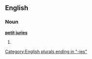==English==

===Noun===
'''[[petit]] [[juries]]'''

# {{plural of|[[petit jury]]}}

[[Category:English plurals ending in "-ies"]]